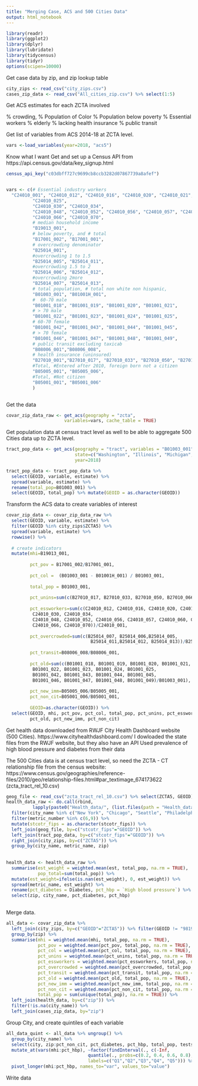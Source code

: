 ```yaml
---
title: "Merging Case, ACS and 500 Cities Data"
output: html_notebook
---
```


```r
library(readr)
library(ggplot2)
library(dplyr)
library(lubridate)
library(tidycensus)
library(tidyr)
options(scipen=10000)
```


Get case data by zip, and zip lookup table
```r

city_zips <- read_csv("city_zips.csv")
cases_zip_data <- read_csv("All_cities_zip.csv") %>% select(1:5) 
```

Get ACS estimates for each ZCTA involved

% crowding, 
% Population of Color
% Population below poverty
% Essential workers
% elderly
% lacking health insurance
% public transit

Get list of variables from ACS 2014-18 at ZCTA level.
```r
vars <-load_variables(year=2018, "acs5")
```

Know what I want
Get and set up a Census API from https://api.census.gov/data/key_signup.html

```r
census_api_key("c03dbff727c9699cb8ccb3282d07867739a8afef")


vars <- c(# Essential industry workers
  "C24010_001", "C24010_012", "C24010_016", "C24010_020", "C24010_021", "C24010_024",
          "C24010_025",
          "C24010_030", "C24010_034", 
          "C24010_048", "C24010_052", "C24010_056", "C24010_057", "C24010_060", "C24010_061",
          "C24010_066", "C24010_070", 
          # median household income
          "B19013_001",
          # below poverty, and # total
          "B17001_002", "B17001_001",
          # overcrowding denominator
          "B25014_001", 
          #overcrowding 1 to 1.5
          "B25014_005", "B25014_011",
          #overcrowding 1.5 to 2
          "B25014_006", "B25014_012",
          #overcrowding 2more
          "B25014_007", "B25014_013",
          # total population, # total non white non hispanic, 
          "B01003_001", "B01001H_001",
          #  60-70 male
          "B01001_018", "B01001_019", "B01001_020", "B01001_021", 
          # > 70 male
          "B01001_022", "B01001_023", "B01001_024", "B01001_025",
          # 60-70 female
          "B01001_042", "B01001_043", "B01001_044", "B01001_045", 
          # > 70 female
          "B01001_046", "B01001_047", "B01001_048", "B01001_049", 
          # public transit excluding taxicab
          "B08006_001","B08006_008",
          # health insurance (uninsured)
          "B27010_001","B27010_017", "B27010_033", "B27010_050", "B27010_066",
          #Total, #Entered after 2010, foreign born not a citizen
          "B05005_001", "B05005_006",
          #Total, #Not citizen
          "B05001_001", "B05001_006"
          ) 



```

Get the data
```r
covar_zip_data_raw <- get_acs(geography = "zcta",
                      variables=vars, cache_table = TRUE) 


```


Get population data at census tract level as well to be able to aggregate 500 Cities data up to ZCTA level.
```r
tract_pop_data <- get_acs(geography = "tract", variables = "B01003_001",
                          state=c("Washington", "Illinois", "Michigan", "New York", "Pennsylvania", "Massachusetts"),
                          year=2018) 

tract_pop_data <- tract_pop_data %>%
  select(GEOID, variable, estimate) %>% 
  spread(variable, estimate) %>%
  rename(total_pop=B01003_001) %>%
  select(GEOID, total_pop) %>% mutate(GEOID = as.character(GEOID))

```


Transform the ACS data to create variables of interest
```r
covar_zip_data <- covar_zip_data_raw %>%
  select(GEOID, variable, estimate) %>% 
  filter(GEOID %in% city_zips$ZCTA5) %>%
  spread(variable, estimate) %>% 
  rowwise() %>% 
  
  # create indicators
  mutate(mhi=B19013_001,
         
         pct_pov = B17001_002/B17001_001,
         
         pct_col =  (B01003_001 - B01001H_001) / B01003_001,
         
         total_pop = B01003_001,
         
         pct_unins=sum(c(B27010_017, B27010_033, B27010_050, B27010_066))/B27010_001,
         
         pct_essworkers=sum(c(C24010_012, C24010_016, C24010_020, C24010_021, C24010_024, C24010_025,
          C24010_030, C24010_034, 
          C24010_048, C24010_052, C24010_056, C24010_057, C24010_060, C24010_061,
          C24010_066, C24010_070))/C24010_001,
         
         pct_overcrowded=sum(c(B25014_007, B25014_006,B25014_005,
                                B25014_011,B25014_012, B25014_013))/B25014_001,
         
         pct_transit=B08006_008/B08006_001,
         
         pct_old=sum(c(B01001_018, B01001_019, B01001_020, B01001_021, 
          B01001_022, B01001_023, B01001_024, B01001_025,
          B01001_042, B01001_043, B01001_044, B01001_045,
          B01001_046, B01001_047, B01001_048, B01001_049)/B01003_001),
         
         pct_new_imm=B05005_006/B05005_001,
         pct_non_cit=B05001_006/B05001_001,
         
         GEOID=as.character(GEOID)) %>% 
  select(GEOID, mhi, pct_pov, pct_col, total_pop, pct_unins, pct_essworkers, pct_overcrowded, pct_transit,
         pct_old, pct_new_imm, pct_non_cit)
```

Get health data downloaded from RWJF City Health Dashboard website (500 Cities). 
https://www.cityhealthdashboard.com/
I dowloaded the state files from the RWJF website, but they also have an API
Used prevalence of high blood pressure and diabetes from their data

The 500 Cities data is at census tract level, so need the ZCTA - CT relationship file from the census website: https://www.census.gov/geographies/reference-files/2010/geo/relationship-files.html#par_textimage_674173622  (zcta_tract_rel_10.csv)
```r

geog_file <- read_csv("zcta_tract_rel_10.csv") %>% select(ZCTA5, GEOID) %>% mutate(GEOID=as.character(GEOID))
health_data_raw <- do.call(rbind,
          lapply(paste0("Health_data/", (list.files(path = "Health_data/"))), read.csv)) %>%
  filter(city_name %in% c("New York", "Chicago", "Seattle", "Philadelphia",  "Detroit", "Boston")) %>%
  filter(metric_number %in% c(6,9)) %>%
  mutate(stcotr_fips = as.character(stcotr_fips)) %>%
  left_join(geog_file, by=c("stcotr_fips"="GEOID")) %>%
  left_join(tract_pop_data, by=c("stcotr_fips"="GEOID")) %>%
  right_join(city_zips, by=c("ZCTA5")) %>%
  group_by(city_name, metric_name, zip)
  
  
health_data <- health_data_raw %>%
  summarise(est_weight = weighted.mean(est, total_pop, na.rm = TRUE),
            pop_total=sum(total_pop)) %>%
  mutate(est_weight=ifelse(is.nan(est_weight), 0, est_weight)) %>%
  spread(metric_name, est_weight) %>% 
  rename(pct_diabetes = Diabetes, pct_hbp = `High blood pressure`) %>%
  select(zip, city_name, pct_diabetes, pct_hbp)
  
```

Merge data. 
```r
all_data <- covar_zip_data %>% 
  left_join(city_zips, by=c("GEOID"="ZCTA5")) %>% filter(GEOID != "98195") %>%
  group_by(zip) %>%
  summarise(mhi = weighted.mean(mhi, total_pop, na.rm = TRUE),
            pct_pov = weighted.mean(pct_pov, total_pop, na.rm = TRUE),
            pct_col = weighted.mean(pct_col, total_pop, na.rm = TRUE),
            pct_unins = weighted.mean(pct_unins, total_pop, na.rm = TRUE),
            pct_essworkers = weighted.mean(pct_essworkers, total_pop, na.rm = TRUE),
            pct_overcrowded = weighted.mean(pct_overcrowded, total_pop, na.rm = TRUE),
            pct_transit = weighted.mean(pct_transit, total_pop, na.rm = TRUE),
            pct_old = weighted.mean(pct_old, total_pop, na.rm = TRUE),
            pct_new_imm = weighted.mean(pct_new_imm, total_pop, na.rm = TRUE),
            pct_non_cit = weighted.mean(pct_non_cit, total_pop, na.rm = TRUE),
            total_pop = sum(unique(total_pop), na.rm = TRUE)) %>%
  left_join(health_data, by=c("zip")) %>% 
  filter(!is.na(city_name)) %>%
  left_join(cases_zip_data, by="zip")
```

Group City, and create quintiles of each variable
```r
all_data_quint <- all_data %>% ungroup() %>%
  group_by(city_name) %>% 
  select(city, zip:pct_non_cit, pct_diabetes, pct_hbp, total_pop, tests, positives, deaths) %>%
  mutate_at(vars(mhi:pct_hbp), ~factor(findInterval(., c(-Inf,
                               quantile(., probs=c(0.2, 0.4, 0.6, 0.8), na.rm = TRUE), Inf)),
                               labels=c("Q1","Q2","Q3","Q4", "Q5"))) %>%
  pivot_longer(mhi:pct_hbp, names_to="var", values_to="value")


```

Write data

```r

```


